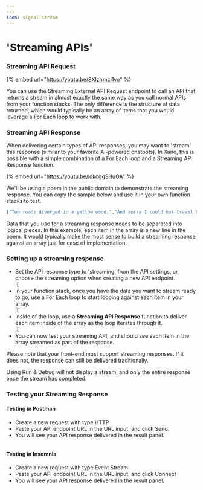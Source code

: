 ```yaml
---
---
icon: signal-stream
---
```


# 'Streaming APIs'

### Streaming API Request

{% embed url="https://youtu.be/SXIzhmcI1vo" %}

You can use the Streaming External API Request endpoint to call an API that returns a stream in almost exactly the same way as you call normal APIs from your function stacks. The only difference is the structure of data returned, which would typically be an array of items that you would leverage a For Each loop to work with.

### Streaming API Response

When delivering certain types of API responses, you may want to 'stream' this response (similar to your favorite AI-powered chatbots). In Xano, this is possible with a simple combination of a For Each loop and a Streaming API Response function.

{% embed url="https://youtu.be/ldkcggSHuOA" %}

We'll be using a poem in the public domain to demonstrate the streaming response. You can copy the sample below and use it in your own function stacks to test.

```json
["Two roads diverged in a yellow wood,","And sorry I could not travel both","And be one traveler, long I stood","And looked down one as far as I could","To where it bent in the undergrowth;","","Then took the other, as just as fair,","And having perhaps the better claim,","Because it was grassy and wanted wear;","Though as for that the passing there","Had worn them really about the same,","","And both that morning equally lay","In leaves no step had trodden black.","Oh, I kept the first for another day!","Yet knowing how way leads on to way,","I doubted if I should ever come back.","","I shall be telling this with a sigh","Somewhere ages and ages hence:","Two roads diverged in a wood, and I—","I took the one less traveled by,","And that has made all the difference."]
```

Data that you use for a streaming response needs to be separated into logical pieces. In this example, each item in the array is a new line in the poem. It would typically make the most sense to build a streaming response against an array just for ease of implementation.

### Setting up a streaming response

* Set the API response type to 'streaming' from the API settings, or choose the streaming option when creating a new API endpoint. \
  ![[](<../.gitbook/assets/CleanShot 2024-07-08 at 07.56.07.png>)
* In your function stack, once you have the data you want to stream ready to go, use a For Each loop to start looping against each item in your array.\
  ![[](<../.gitbook/assets/CleanShot 2024-07-08 at 07.59.57.png>)
* Inside of the loop, use a **Streaming API Response** function to deliver each item inside of the array as the loop iterates through it.\
  ![[](<../.gitbook/assets/CleanShot 2024-07-08 at 08.00.51.png>)
* You can now test your streaming API, and should see each item in the array streamed as part of the response.

<Info>

Please note that your front-end must support streaming responses. If it does not, the response can still be delivered traditionally.

Using Run & Debug will not display a stream, and only the entire response once the stream has completed.

</Info>

### Testing your Streaming Response

#### Testing in Postman

* Create a new request with type HTTP
* Paste your API endpoint URL in the URL input, and click Send.
* You will see your API response delivered in the result panel.

<div data-full-width="false"><figure><img src="..//assets/CleanShot 2024-07-08 at 08.11.35.gif" alt=""><figcaption></figcaption></figure></div>

#### Testing in Insomnia

* Create a new request with type Event Stream
* Paste your API endpoint URL in the URL input, and click Connect
* You will see your API response delivered in the result panel.

<figure><img src="..//assets/CleanShot 2024-07-08 at 08.15.02.gif" alt=""><figcaption></figcaption></figure>


